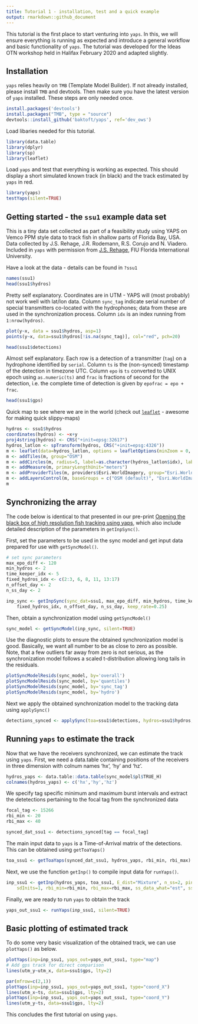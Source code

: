 ```yaml
---
title: Tutorial 1 - installation, test and a quick example
output: rmarkdown::github_document
---
```

This tutorial is the first place to start venturing into `yaps`. In this, we will ensure everything is running as expected and introduce a general workflow and basic functionality of `yaps`. The tutorial was developed for the Ideas OTN workshop held in Halifax February 2020 and adapted slightly.

## Installation
`yaps` relies heavily on `TMB` (Template Model Builder). If not already installed, please install `TMB` and devtools. Then make sure you have the latest version of `yaps` installed. These steps are only needed once.

```r
install.packages('devtools')
install.packages("TMB", type = "source")
devtools::install_github('baktoft/yaps', ref='dev_ows')
```

Load libaries needed for this tutorial.
```r
library(data.table)
library(dplyr)
library(sp)
library(leaflet)
```

Load `yaps` and test that everything is working as expected. This should display a short simulated known track (in black) and the track estimated by `yaps` in red.
```r
library(yaps)
testYaps(silent=TRUE)
```

## Getting started - the `ssu1` example data set

This is a tiny data set collected as part of a feasibility study using YAPS on Vemco PPM style data to track fish in shallow parts of Florida Bay, USA. Data collected by J.S. Rehage, J.R. Rodemann, R.S. Corujo and N. Viadero. Included in `yaps` with permission from [J.S. Rehage](https://case.fiu.edu/about/directory/profiles/rehage-jennifer-schopf.html), FIU Florida International University.

Have a look at the data - details can be found in `?ssu1`
```r
names(ssu1)
head(ssu1$hydros)
```
Pretty self explanatory. Coordinates are in UTM - YAPS will (most probably) not work well with lat/lon data. Column `sync_tag` indicate serial number of special transmitters co-located with the hydrophones; data from these are used in the synchronization process. Column `idx` is an index running from `1:nrow(hydros)`.

```r
plot(y~x, data = ssu1$hydros, asp=1)
points(y~x, data=ssu1$hydros[!is.na(sync_tag)], col="red", pch=20)
```



```r
head(ssu1$detections)
```
Almost self explanatory. Each row is a detection of a transmitter (`tag`) on a hydrophone identified by `serial`. Column `ts` is the (non-synced) timestamp of the detection in timezone UTC. Column `epo` is `ts` converted to UNIX epoch using `as.numeric(ts)` and `frac` is fractions of second for the detection, i.e. the complete time of detection is given by `epofrac = epo + frac`.

```r
head(ssu1$gps)
```

Quick map to see where we are in the world (check out [`leaflet`](https://cran.r-project.org/web/packages/leaflet/index.html) - awesome for making quick slippy-maps)
```r
hydros <- ssu1$hydros
coordinates(hydros) <- ~x+y
proj4string(hydros) <- CRS("+init=epsg:32617")
hydros_latlon <- spTransform(hydros, CRS("+init=epsg:4326"))
m <- leaflet(data=hydros_latlon, options = leafletOptions(minZoom = 0, maxZoom = 18), width="100%", height=700)
m <- addTiles(m, group="OSM")
m <- addCircles(m, radius=5, label=as.character(hydros_latlon$idx), labelOptions = labelOptions(noHide = T, textOnly = TRUE))
m <- addMeasure(m, primaryLengthUnit="meters")
m <- addProviderTiles(m, providers$Esri.WorldImagery, group="Esri.WorldImagery")
m <- addLayersControl(m, baseGroups = c("OSM (default)", "Esri.WorldImagery"),    options = layersControlOptions(collapsed = FALSE)  )
m
```


## Synchronizing the array
The code below is identical to that presented in our pre-print [Opening the black box of high resolution fish tracking using yaps](https://www.researchgate.net/publication/338010182_Opening_the_black_box_of_high_resolution_fish_tracking_using_yaps), which also include detailed description of the parameters in `getInpSync()`.

First, set the parameters to be used in the sync model and get input data prepared for use with `getSyncModel()`.
```r
# set sync parameters 
max_epo_diff <- 120
min_hydros <- 2
time_keeper_idx <- 5
fixed_hydros_idx <- c(2:3, 6, 8, 11, 13:17)
n_offset_day <- 2
n_ss_day <- 2

inp_sync <- getInpSync(sync_dat=ssu1, max_epo_diff, min_hydros, time_keeper_idx, 
    fixed_hydros_idx, n_offset_day, n_ss_day, keep_rate=0.25)
```

Then, obtain a synchronization model using `getSyncModel()`
```r
sync_model <- getSyncModel(inp_sync, silent=TRUE)
```

Use the diagnostic plots to ensure the obtained synchronization model is good. Basically, we want all number to be as close to zero as possible. Note, that a few outliers far away from zero is not serious, as the synchronization model follows a scaled t-distribution allowing long tails in the residuals.
```r
plotSyncModelResids(sync_model, by='overall')    
plotSyncModelResids(sync_model, by='quantiles')
plotSyncModelResids(sync_model, by='sync_tag')      
plotSyncModelResids(sync_model, by='hydro')         
```


Next we apply the obtained synchronization model to the tracking data using `applySync()`
```r
detections_synced <- applySync(toa=ssu1$detections, hydros=ssu1$hydros, sync_model)
```

## Running `yaps` to estimate the track
Now that we have the receivers synchronized, we can estimate the track using `yaps`. First, we need a data.table containing positions of the receivers in three dimension with colnum names 'hx', 'hy' and 'hz'.

```r
hydros_yaps <- data.table::data.table(sync_model$pl$TRUE_H)
colnames(hydros_yaps) <- c('hx','hy','hz')
```

We specify tag specific minimum and maximum burst intervals and extract the detetections pertaining to the focal tag from the synchronized data
```r
focal_tag <- 15266
rbi_min <- 20
rbi_max <- 40

synced_dat_ssu1 <- detections_synced[tag == focal_tag]
```

The main input data to `yaps` is a Time-of-Arrival matrix of the detections. This can be obtained using `getToaYaps()`
```r
toa_ssu1 <- getToaYaps(synced_dat_ssu1, hydros_yaps, rbi_min, rbi_max)
```

Next, we use the function `getInp()` to compile input data for `runYaps()`.
```r
inp_ssu1 <- getInp(hydros_yaps, toa_ssu1, E_dist="Mixture", n_ss=2, pingType="rbi", 
    sdInits=1, rbi_min=rbi_min, rbi_max=rbi_max, ss_data_what="est", ss_data=0)
```

Finally, we are ready to run `yaps` to obtain the track
```r
yaps_out_ssu1 <- runYaps(inp_ssu1, silent=TRUE)
```

## Basic plotting of estimated track
To do some very basic visualization of the obtained track, we can use `plotYaps()` as below.
```r
plotYaps(inp=inp_ssu1, yaps_out=yaps_out_ssu1, type="map")
# Add gps track for direct comparison
lines(utm_y~utm_x, data=ssu1$gps, lty=2)

par(mfrow=c(2,1))
plotYaps(inp=inp_ssu1, yaps_out=yaps_out_ssu1, type="coord_X")
lines(utm_x~ts, data=ssu1$gps, lty=2)
plotYaps(inp=inp_ssu1, yaps_out=yaps_out_ssu1, type="coord_Y")
lines(utm_y~ts, data=ssu1$gps, lty=2)
```

This concludes the first tutorial on using `yaps`. 


